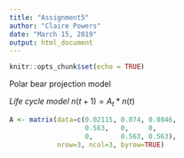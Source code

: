 ```yaml
---
title: "Assignment5"
author: "Claire Powers"
date: "March 15, 2019"
output: html_document
---
```


```r
knitr::opts_chunk$set(echo = TRUE)
```
Polar bear projection model

*Life cycle model*
$n(t+1) = A_t*n(t)$

```r

A <- matrix(data=c(0.02115, 0.074, 0.0846,
                   0.563,   0,     0, 
                   0,       0.563, 0.563),
            nrow=3, ncol=3, byrow=TRUE)

```


